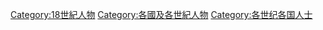 
[[Category:18世紀人物|Category:18世紀人物]]
[[Category:各國及各世紀人物|Category:各國及各世紀人物]]
[[Category:各世纪各国人士|Category:各世纪各国人士]]